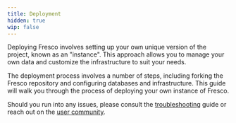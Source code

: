 ```yaml
---
title: Deployment
hidden: true
wip: false
---
```


Deploying Fresco involves setting up your own unique version of the project, known as an "instance". This approach allows you to manage your own data and customize the infrastructure to suit your needs.

The deployment process involves a number of steps, including forking the Fresco repository and configuring databases and infrastructure. This guide will walk you through the process of deploying your own instance of Fresco.

Should you run into any issues, please consult the [troubleshooting](./troubleshooting) guide or reach out on the [user community](https://community.networkcanvas.com).